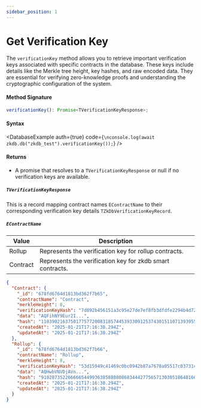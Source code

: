 ```yaml
---
sidebar_position: 1
---
```



# Get Verification Key

The `verificationKey` method allows you to retrieve important verification keys associated with specific contracts in the database. These keys include details like the Merkle tree height, key hashes, and raw encoded data. They are essential for verifying zero-knowledge proofs and understanding the cryptographic configuration of the system.

#### Method Signature

```ts
verificationKey(): Promise<TVerificationKeyResponse>;
```

#### Syntax

<DatabaseExample
  auth={true}
  code={`\nconsole.log(await zkdb.db("zkdb_test").verificationKey());`}
/>

#### Returns

- A promise that resolves to a `TVerificationKeyResponse` or null if no verification keys are available.

##### `TVerificationKeyResponse`

This is a record mapping contract names `EContractName` to their corresponding verification key details `TZkDbVerificationKeyRecord`.

##### `EContractName`

| **Value** | **Description**                                           |
| --------- | --------------------------------------------------------- |
| Rollup    | Represents the verification key for rollup contracts.     |
| Contract  | Represents the verification key for zkdb smart contracts. |

```json
{
  "Contract": {
    "_id": "678fd6764d1813bd362f7b65",
    "contractName": "Contract",
    "merkleHeight": 8,
    "verificationKeyHash": "7d892b456151a3c95e27de7ef8fb3dfdfe2294b4d72d5c89e8e373005aa6358a",
    "data": "AQFihNY9Eur2I...",
    "hash": "11039021637501775772008318574453933091253743015110713939551628556211349714893",
    "createdAt": "2025-01-21T17:16:38.294Z",
    "updatedAt": "2025-01-21T17:16:38.294Z"
  },
  "Rollup": {
    "_id": "678fd6764d1813bd362f7b66",
    "contractName": "Rollup",
    "merkleHeight": 8,
    "verificationKeyHash": "53d15949c41469c0bc0942b87a7678a05517c03731c4a9a993a96f9bea87ceb3",
    "data": "AQHwbVNVDjAVn...",
    "hash": "9102873522666665449936385888808683444277565713030518648166535561287070859687",
    "createdAt": "2025-01-21T17:16:38.294Z",
    "updatedAt": "2025-01-21T17:16:38.294Z"
  }
}
```
